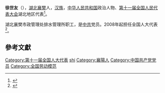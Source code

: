 '''徐世友'''（{{bd|1959年||}}），[[湖北|湖北]][[襄樊|襄樊]]人，[[汉族|汉族]]，[[中华人民共和国|中华人民共和国]]政治人物、[[第十一届全国人民代表大会|第十一届全国人民代表大会]]湖北地区代表<ref>{{cite web|author=新华网|title=第十一届全国人大代表|url=http://news.xinhuanet.com/ziliao/2008-03/03/content_7708230.htm?node=36628|publisher=新华网|accessdate=2014-01-07|archive-date=2014-01-10|archive-url=https://web.archive.org/web/20140110211415/http://news.xinhuanet.com/ziliao/2008-03/03/content_7708230.htm?node=36628|dead-url=no}}</ref>。

湖北襄樊市政管理处排水管理所职工，是[[中共|中共]]党员。2008年起担任全国人大代表<ref>{{cite news|title=全国人大代表信息-徐世友|url= http://210.82.31.1:8084/delegate/viewDelegate.action?dbid=111640|accessdate=2013-04-05|newspaper=全国人大网|archive-url=https://web.archive.org/web/20140514072341/http://www.npc.gov.cn/delegate/viewDelegate.action?dbid=111640|archive-date=2014-05-14|dead-url=yes}}</ref>。

==參考文獻==
{{reflist}}
{{DEFAULTSORT:xu shiyou}}
[[Category:第十一届全国人大代表|Category:第十一届全国人大代表]]
[[Category:徐姓|shi]]
[[Category:襄陽人|Category:襄陽人]]
[[Category:中国共产党党员|Category:中国共产党党员]]
[[Category:全国劳动模范|Category:全国劳动模范]]
{{china-bio-stub}}